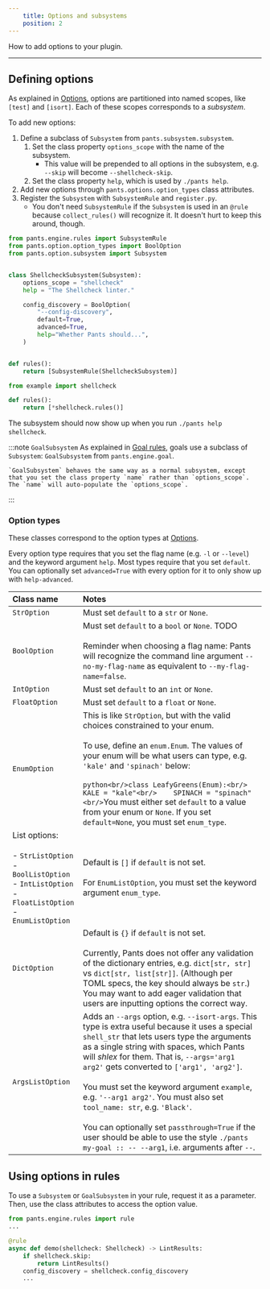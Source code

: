 ```yaml
---
    title: Options and subsystems
    position: 2
---
```


How to add options to your plugin.

---

## Defining options

As explained in [Options](../../using-pants/key-concepts/options.mdx), options are partitioned into named scopes, like `[test]` and `[isort]`. Each of these scopes corresponds to a _subsystem_.

To add new options:

1. Define a subclass of `Subsystem` from `pants.subsystem.subsystem`.
   1. Set the class property `options_scope` with the name of the subsystem.
      - This value will be prepended to all options in the subsystem, e.g. `--skip` will become `--shellcheck-skip`.
   2. Set the class property `help`, which is used by `./pants help`.
2. Add new options through `pants.options.option_types` class attributes.
3. Register the `Subsystem` with `SubsystemRule` and `register.py`.
   - You don't need `SubsystemRule` if the `Subsystem` is used in an `@rule` because `collect_rules()` will recognize it. It doesn't hurt to keep this around, though.

```python title="pants-plugins/example/shellcheck.py"
from pants.engine.rules import SubsystemRule
from pants.option.option_types import BoolOption
from pants.option.subsystem import Subsystem


class ShellcheckSubsystem(Subsystem):
    options_scope = "shellcheck"
    help = "The Shellcheck linter."

    config_discovery = BoolOption(
        "--config-discovery",
        default=True,
        advanced=True,
        help="Whether Pants should...",
    )


def rules():
    return [SubsystemRule(ShellcheckSubsystem)]
```

```python title="pants-plugins/example/register.py"
from example import shellcheck

def rules():
    return [*shellcheck.rules()]
```

The subsystem should now show up when you run `./pants help shellcheck`.

:::note `GoalSubsystem`
    As explained in [Goal rules](./goal-rules.mdx), goals use a subclass of  `Subsystem`: `GoalSubsystem` from `pants.engine.goal`.

    `GoalSubsystem` behaves the same way as a normal subsystem, except that you set the class property `name` rather than `options_scope`. The `name` will auto-populate the `options_scope`.
:::

### Option types

These classes correspond to the option types at [Options](../../using-pants/key-concepts/options.mdx).

Every option type requires that you set the flag name (e.g. `-l` or `--level`) and the keyword argument `help`. Most types require that you set `default`. You can optionally set `advanced=True` with every option for it to only show up with `help-advanced`.

| Class name                                                                                                                             | Notes                                                                                                                                                                                                                                                                                                                                                                                                                                                                                                                                                                                 |
| :------------------------------------------------------------------------------------------------------------------------------------- | :------------------------------------------------------------------------------------------------------------------------------------------------------------------------------------------------------------------------------------------------------------------------------------------------------------------------------------------------------------------------------------------------------------------------------------------------------------------------------------------------------------------------------------------------------------------------------------ |
| `StrOption`                                                                                                                            | Must set `default` to a `str` or `None`.                                                                                                                                                                                                                                                                                                                                                                                                                                                                                                                                              |
| `BoolOption`                                                                                                                           | Must set `default` to a `bool` or `None`. TODO <br/> <br/>Reminder when choosing a flag name: Pants will recognize the command line argument `--no-my-flag-name` as equivalent to `--my-flag-name=false`.                                                                                                                                                                                                                                                                                                                                                                             |
| `IntOption`                                                                                                                            | Must set `default` to an `int` or `None`.                                                                                                                                                                                                                                                                                                                                                                                                                                                                                                                                             |
| `FloatOption`                                                                                                                          | Must set `default` to a `float` or `None`.                                                                                                                                                                                                                                                                                                                                                                                                                                                                                                                                            |
| `EnumOption`                                                                                                                           | This is like `StrOption`, but with the valid choices constrained to your enum. <br/> <br/>To use, define an `enum.Enum`. The values of your enum will be what users can type, e.g. `'kale'` and `'spinach'` below: <br/> <br/>`python<br/>class LeafyGreens(Enum):<br/>    KALE = "kale"<br/>    SPINACH = "spinach"<br/>`You must either set `default` to a value from your enum or `None`. If you set `default=None`, you must set `enum_type`.                                                                                                                                     |
| List options: <br/> <br/>- `StrListOption`<br/>- `BoolListOption`<br/>- `IntListOption`<br/>- `FloatListOption`<br/>- `EnumListOption` | Default is `[]` if `default` is not set. <br/> <br/>For `EnumListOption`, you must set the keyword argument `enum_type`.                                                                                                                                                                                                                                                                                                                                                                                                                                                              |
| `DictOption`                                                                                                                           | Default is `{}` if `default` is not set. <br/> <br/>Currently, Pants does not offer any validation of the dictionary entries, e.g. `dict[str, str]` vs `dict[str, list[str]]`. (Although per TOML specs, the key should always be `str`.) You may want to add eager validation that users are inputting options the correct way.                                                                                                                                                                                                                                                      |
| `ArgsListOption`                                                                                                                       | Adds an `--args` option, e.g. `--isort-args`. This type is extra useful because it uses a special `shell_str` that lets users type the arguments as a single string with spaces, which Pants will _shlex_ for them. That is, `--args='arg1 arg2'` gets converted to `['arg1', 'arg2']`. <br/> <br/>You must set the keyword argument `example`, e.g. `'--arg1 arg2'`. You must also set `tool_name: str`, e.g. `'Black'`. <br/> <br/>You can optionally set `passthrough=True` if the user should be able to use the style `./pants my-goal :: -- --arg1`, i.e. arguments after `--`. |

## Using options in rules

To use a `Subsystem` or `GoalSubsystem` in your rule, request it as a parameter. Then, use the class attributes to access the option value.

```python
from pants.engine.rules import rule
...

@rule
async def demo(shellcheck: Shellcheck) -> LintResults:
    if shellcheck.skip:
        return LintResults()
    config_discovery = shellcheck.config_discovery
    ...
```
